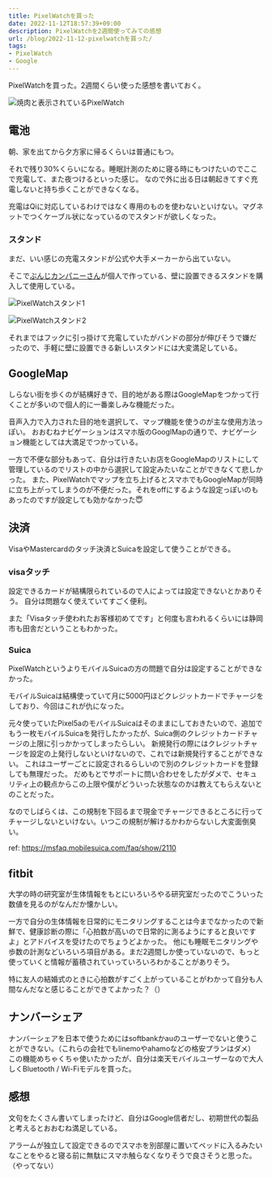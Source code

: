```yaml
---
title: PixelWatchを買った
date: 2022-11-12T18:57:39+09:00
description: PixelWatchを2週間使ってみての感想
url: /blog/2022-11-12-pixelwatchを買った/
tags:
- PixelWatch
- Google
---	
```


PixelWatchを買った。2週間くらい使った感想を書いておく。

![焼肉と表示されているPixelWatch](/pixel_watch/pixel_watch_yakiniku.jpg)

## 電池

朝、家を出てから夕方家に帰るくらいは普通にもつ。

それで残り30%くらいになる。睡眠計測のために寝る時にもつけたいのでここで充電して、また夜つけるといった感じ。
なので外に出る日は朝起きてすぐ充電しないと持ち歩くことができなくなる。

充電はQiに対応しているわけではなく専用のものを使わないといけない。マグネットでつくケーブル状になっているのでスタンドが欲しくなった。

### スタンド

まだ、いい感じの充電スタンドが公式や大手メーカーから出ていない。

そこで[ぶんじカンパニーさん](https://twitter.com/bunji1818)が個人で作っている、壁に設置できるスタンドを購入して使用している。

![PixelWatchスタンド1](/pixel_watch/pixel_watch_stand_1.jpg)

![PixelWatchスタンド2](/pixel_watch/pixel_watch_stand_2.jpg)

それまではフックに引っ掛けて充電していたがバンドの部分が伸びそうで嫌だったので、手軽に壁に設置できる新しいスタンドには大変満足している。

## GoogleMap

しらない街を歩くのが結構好きで、目的地がある際はGoogleMapをつかって行くことが多いので個人的に一番楽しみな機能だった。

音声入力で入力された目的地を選択して、マップ機能を使うのが主な使用方法っぽい。
おおむねナビゲーションはスマホ版のGooglMapの通りで、ナビゲーション機能としては大満足でつかっている。

一方で不便な部分もあって、自分は行きたいお店をGoogleMapのリストにして管理しているのでリストの中から選択して設定みたいなことができなくて悲しかった。
また、PixelWatchでマップを立ち上げるとスマホでもGoogleMapが同時に立ち上がってしまうのが不便だった。それをoffにするような設定っぽいのもあったのですが設定しても効かなかった😇


## 決済

VisaやMastercardのタッチ決済とSuicaを設定して使うことができる。

### visaタッチ

設定できるカードが結構限られているので人によっては設定できないとかありそう。
自分は問題なく使えていてすごく便利。

また「Visaタッチ使われたお客様初めてです」と何度も言われるくらいには静岡市も田舎だということもわかった。

### Suica

PixelWatchというよりモバイルSuicaの方の問題で自分は設定することができなかった。

モバイルSuicaは結構使っていて月に5000円ほどクレジットカードでチャージをしており、今回はこれが仇になった。

元々使っていたPixel5aのモバイルSuicaはそのままにしておきたいので、追加でもう一枚モバイルSuicaを発行したかったが、Suica側のクレジットカードチャージの上限に引っかかってしまったらしい。
新規発行の際にはクレジットチャージを設定の上発行しないといけないので、これでは新規発行することができない。
これはユーザーごとに設定されるらしいので別のクレジットカードを登録しても無理だった。
だめもとでサポートに問い合わせをしたがダメで、セキュリティ上の観点からこの上限や僕がどういった状態なのかは教えてもらえないとのことだった。

なのでしばらくは、この規制を下回るまで現金でチャージできるところに行ってチャージしないといけない。いつこの規制が解けるかわからないし大変面倒臭い。

ref: https://msfaq.mobilesuica.com/faq/show/2110

## fitbit

大学の時の研究室が生体情報をもとにいろいろやる研究室だったのでこういった数値を見るのがなんだか懐かしい。

一方で自分の生体情報を日常的にモニタリングすることは今までなかったので新鮮で、健康診断の際に「心拍数が高いので日常的に測るようにすると良いですよ」とアドバイスを受けたのでちょうどよかった。
他にも睡眠モニタリングや歩数の計測などいろいろ項目がある。まだ2週間しか使っていないので、もっと使っていくと情報が蓄積されていっていろいろわかることがありそう。

特に友人の結婚式のときに心拍数がすごく上がっていることがわかって自分も人間なんだなと感じることができてよかった？（）

## ナンバーシェア

ナンバーシェアを日本で使うためにはsoftbankかauのユーザーでないと使うことができない。（これらの会社でもlinemoやahamoなどの格安プランはダメ）
この機能めちゃくちゃ使いたかったが、自分は楽天モバイルユーザーなので大人しくBluetooth / Wi-Fiモデルを買った。


## 感想

文句をたくさん書いてしまったけど、自分はGoogle信者だし、初期世代の製品と考えるとおおむね満足している。

アラームが独立して設定できるのでスマホを別部屋に置いてベッドに入るみたいなことをやると寝る前に無駄にスマホ触らなくなりそうで良さそうと思った。（やってない）

